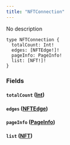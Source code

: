 ```yaml
---
title: "NFTConnection"
---
```


No description

```
type NFTConnection {
  totalCount: Int!
  edges: [NFTEdge!]!
  pageInfo: PageInfo!
  list: [NFT!]!
}

```

### Fields[](#fields "Direct link to heading")

#### `totalCount` ([Int](/developer/graphql-api/references/scalars/int))[](#totalcount-int "Direct link to heading")

#### `edges` ([NFTEdge](/developer/graphql-api/references/objects/nftedge))[](#edges-nftedge "Direct link to heading")

#### `pageInfo` ([PageInfo](/developer/graphql-api/references/objects/page-info))[](#pageinfo-pageinfo "Direct link to heading")

#### `list` ([NFT](/developer/graphql-api/references/objects/nft))[](#list-nft "Direct link to heading")